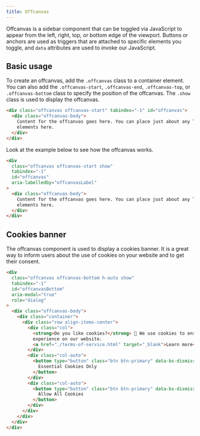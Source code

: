 ```yaml
---
title: Offcanvas
---
```


Offcanvas is a sidebar component that can be toggled via JavaScript to appear from the left, right, top, or bottom edge of the viewport. Buttons or anchors are used as triggers that are attached to specific elements you toggle, and `data` attributes are used to invoke our JavaScript.

## Basic usage

To create an offcanvas, add the `.offcanvas` class to a container element. You can also add the `.offcanvas-start`, `.offcanvas-end`, `.offcanvas-top`, or `.offcanvas-bottom` class to specify the position of the offcanvas. The `.show` class is used to display the offcanvas.

```html
<div class="offcanvas offcanvas-start" tabindex="-1" id="offcanvas">
  <div class="offcanvas-body">
    Content for the offcanvas goes here. You can place just about any Tabler component or custom
    elements here.
  </div>
</div>
```

Look at the example below to see how the offcanvas works.

```html example vendors height="25rem"
<div
  class="offcanvas offcanvas-start show"
  tabindex="-1"
  id="offcanvas"
  aria-labelledby="offcanvasLabel"
>
  <div class="offcanvas-body">
    Content for the offcanvas goes here. You can place just about any Tabler component or custom
    elements here.
  </div>
</div>
```

## Cookies banner

The offcanvas component is used to display a cookies banner. It is a great way to inform users about the use of cookies on your website and to get their consent.

```html example vendors height="25rem"
<div
  class="offcanvas offcanvas-bottom h-auto show"
  tabindex="-1"
  id="offcanvasBottom"
  aria-modal="true"
  role="dialog"
>
  <div class="offcanvas-body">
    <div class="container">
      <div class="row align-items-center">
        <div class="col">
          <strong>Do you like cookies?</strong> 🍪 We use cookies to ensure you get the best
          experience on our website.
          <a href="./terms-of-service.html" target="_blank">Learn more</a>
        </div>
        <div class="col-auto">
          <button type="button" class="btn btn-primary" data-bs-dismiss="offcanvas">
            Essential Cookies Only
          </button>
        </div>
        <div class="col-auto">
          <button type="button" class="btn btn-primary" data-bs-dismiss="offcanvas">
            Allow All Cookies
          </button>
        </div>
      </div>
    </div>
  </div>
</div>
```